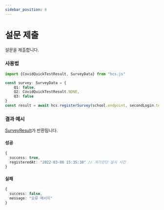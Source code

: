 ```yaml
---
sidebar_position: 8
---
```


# 설문 제출

설문을 제출합니다.

### 사용법

```ts
import {CovidQuickTestResult, SurveyData} from "hcs.js"

const survey: SurveyData = {
    Q1: false,
    Q2: CovidQuickTestResult.NONE,
    Q3: false
}
const result = await hcs.registerSurvey(school.endpoint, secondLogin.token, survey)
```

### 결과 예시

[SurveyResult](/docs/api/SurveyResult)가 반환됩니다.

#### 성공
```ts
{
  success: true,
  registeredAt: "2022-03-06 15:35:38" // 자가진단 실시 시간
}
```

#### 실패
```ts
{
  success: false,
  message: "오류 메시지"
}
```
